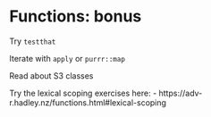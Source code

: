 # Functions: bonus

Try `testthat` 

Iterate with `apply` or `purrr::map`

Read about S3 classes

Try the lexical scoping exercises here:
- https://adv-r.hadley.nz/functions.html#lexical-scoping
